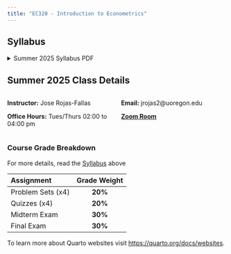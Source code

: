 ```yaml
---
title: "EC320 - Introduction to Econometrics"
---
```


## Syllabus

```{=html}
<details>
  <summary>Summer 2025 Syllabus PDF</summary>
  <a class="btn btn-primary btn-lg cv-download" href="documents/syllabus/syllabus.pdf" target="_blank">
    <i class="fa-solid fa-file-arrow-down"></i>&ensp;Download
  </a>
  <div class="embed-container">
    <iframe src="documents/syllabus/syllabus.pdf" style="border: 0.5px" height="1000" width="800"></iframe>
  </div>
</details>
```

## Summer 2025 Class Details

:::: {.columns}
:::{.column width="50%"}

**Instructor:** Jose Rojas-Fallas

**Office Hours:** Tues/Thurs 02:00 to 04:00 pm
:::

::: {.column width="50%"}

**Email:** jrojas2@uoregon.edu

[**Zoom Room**](https://uoregon.zoom.us/j/98965994279)
:::

::::



### Course Grade Breakdown

For more details, read the [Syllabus](Documents/Syllabus/Syllabus.pdf) above


| Assignment   | Grade Weight  | 
|:------------|:------------:|
| Problem Sets (x4) | **20%** |
| Quizzes (x4) | **20%** |
| Midterm Exam | **30%** |
| Final Exam | **30%** |
To learn more about Quarto websites visit <https://quarto.org/docs/websites>.
